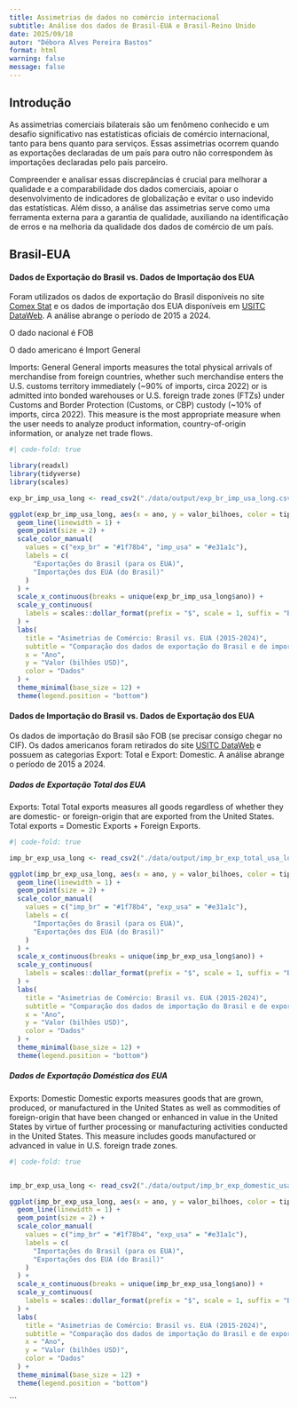 ```yaml
---
title: Assimetrias de dados no comércio internacional
subtitle: Análise dos dados de Brasil-EUA e Brasil-Reino Unido
date: 2025/09/18
autor: "Débora Alves Pereira Bastos"
format: html
warning: false
message: false
---
```


## Introdução
As assimetrias comerciais bilaterais são um fenômeno conhecido e um desafio significativo nas estatísticas oficiais de comércio internacional, tanto para bens quanto para serviços. Essas assimetrias ocorrem quando as exportações declaradas de um país para outro não correspondem às importações declaradas pelo país parceiro. 

Compreender e analisar essas discrepâncias é crucial para melhorar a qualidade e a comparabilidade dos dados comerciais, apoiar o desenvolvimento de indicadores de globalização e evitar o uso indevido das estatísticas. Além disso, a análise das assimetrias serve como uma ferramenta externa para a garantia de qualidade, auxiliando na identificação de erros e na melhoria da qualidade dos dados de comércio de um país.

## Brasil-EUA

#### Dados de Exportação do Brasil vs. Dados de Importação dos EUA

Foram utilizados os dados de exportação do Brasil disponíveis no site [Comex Stat](https://comexstat.mdic.gov.br/pt/home) e os dados de importação dos EUA disponíveis em [USITC DataWeb](https://dataweb.usitc.gov/). A análise abrange o período de 2015 a 2024.

O dado nacional é FOB  

O dado americano é Import General


Imports: General
General imports measures the total physical arrivals of merchandise from foreign countries, whether such merchandise enters the U.S. customs territory immediately (~90% of imports, circa 2022) or is admitted into bonded warehouses or U.S. foreign trade zones (FTZs) under Customs and Border Protection (Customs, or CBP) custody (~10% of imports, circa 2022). This measure is the most appropriate measure when the user needs to analyze product information, country-of-origin information, or analyze net trade flows.



```r
#| code-fold: true

library(readxl)
library(tidyverse)
library(scales)

exp_br_imp_usa_long <- read_csv2("./data/output/exp_br_imp_usa_long.csv", show_col_types = FALSE)

ggplot(exp_br_imp_usa_long, aes(x = ano, y = valor_bilhoes, color = tipo)) +
  geom_line(linewidth = 1) +
  geom_point(size = 2) +
  scale_color_manual(
    values = c("exp_br" = "#1f78b4", "imp_usa" = "#e31a1c"),
    labels = c(
      "Exportações do Brasil (para os EUA)",
      "Importações dos EUA (do Brasil)"
    )
  ) +
  scale_x_continuous(breaks = unique(exp_br_imp_usa_long$ano)) +
  scale_y_continuous(
    labels = scales::dollar_format(prefix = "$", scale = 1, suffix = "B")
  ) +
  labs(
    title = "Asimetrias de Comércio: Brasil vs. EUA (2015-2024)",
    subtitle = "Comparação dos dados de exportação do Brasil e de importação dos EUA",
    x = "Ano",
    y = "Valor (bilhões USD)",
    color = "Dados"
  ) +
  theme_minimal(base_size = 12) +
  theme(legend.position = "bottom")

```



#### Dados de Importação do Brasil vs. Dados de Exportação dos EUA

Os dados de importação do Brasil são FOB (se precisar consigo chegar no CIF). Os dados americanos foram retirados do site [USITC DataWeb](https://dataweb.usitc.gov/) e possuem as categorias Export: Total e Export: Domestic. A análise abrange o período de 2015 a 2024.



##### Dados de Exportação Total dos EUA

Exports: Total
Total exports measures all goods regardless of whether they are domestic- or foreign-origin that are exported from the United States. Total exports = Domestic Exports + Foreign Exports.

```r
#| code-fold: true

imp_br_exp_usa_long <- read_csv2("./data/output/imp_br_exp_total_usa_long.csv", show_col_types = FALSE)

ggplot(imp_br_exp_usa_long, aes(x = ano, y = valor_bilhoes, color = tipo)) +
  geom_line(linewidth = 1) +
  geom_point(size = 2) +
  scale_color_manual(
    values = c("imp_br" = "#1f78b4", "exp_usa" = "#e31a1c"),
    labels = c(
      "Importações do Brasil (para os EUA)",
      "Exportações dos EUA (do Brasil)"
    )
  ) +
  scale_x_continuous(breaks = unique(imp_br_exp_usa_long$ano)) +
  scale_y_continuous(
    labels = scales::dollar_format(prefix = "$", scale = 1, suffix = "B")
  ) +
  labs(
    title = "Asimetrias de Comércio: Brasil vs. EUA (2015-2024)",
    subtitle = "Comparação dos dados de importação do Brasil e de exportação doméstica dos EUA",
    x = "Ano",
    y = "Valor (bilhões USD)",
    color = "Dados"
  ) +
  theme_minimal(base_size = 12) +
  theme(legend.position = "bottom")

```

##### Dados de Exportação Doméstica dos EUA

Exports: Domestic
Domestic exports measures goods that are grown, produced, or manufactured in the United States as well as commodities of foreign-origin that have been changed or enhanced in value in the United States by virtue of further processing or manufacturing activities conducted in the United States. This measure includes goods manufactured or advanced in value in U.S. foreign trade zones.


```r
#| code-fold: true


imp_br_exp_usa_long <- read_csv2("./data/output/imp_br_exp_domestic_usa_long.csv", show_col_types = FALSE)

ggplot(imp_br_exp_usa_long, aes(x = ano, y = valor_bilhoes, color = tipo)) +
  geom_line(linewidth = 1) +
  geom_point(size = 2) +
  scale_color_manual(
    values = c("imp_br" = "#1f78b4", "exp_usa" = "#e31a1c"),
    labels = c(
      "Importações do Brasil (para os EUA)",
      "Exportações dos EUA (do Brasil)"
    )
  ) +
  scale_x_continuous(breaks = unique(imp_br_exp_usa_long$ano)) +
  scale_y_continuous(
    labels = scales::dollar_format(prefix = "$", scale = 1, suffix = "B")
  ) +
  labs(
    title = "Asimetrias de Comércio: Brasil vs. EUA (2015-2024)",
    subtitle = "Comparação dos dados de importação do Brasil e de exportação doméstica dos EUA",
    x = "Ano",
    y = "Valor (bilhões USD)",
    color = "Dados"
  ) +
  theme_minimal(base_size = 12) +
  theme(legend.position = "bottom")

```

```